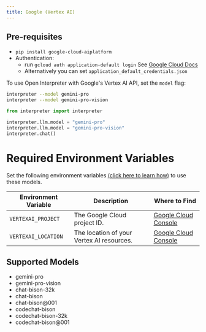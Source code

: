 ```yaml
---
title: Google (Vertex AI)
---
```


## Pre-requisites
* `pip install google-cloud-aiplatform`
* Authentication: 
    * run `gcloud auth application-default login` See [Google Cloud Docs](https://cloud.google.com/docs/authentication/external/set-up-adc)
    * Alternatively you can set `application_default_credentials.json`

To use Open Interpreter with Google's Vertex AI API, set the `model` flag:

<CodeGroup>

```bash Terminal
interpreter --model gemini-pro
interpreter --model gemini-pro-vision
```

```python Python
from interpreter import interpreter

interpreter.llm.model = "gemini-pro"
interpreter.llm.model = "gemini-pro-vision"
interpreter.chat()
```

</CodeGroup>

# Required Environment Variables

Set the following environment variables [(click here to learn how)](https://chat.openai.com/share/1062cdd8-62a1-4aa8-8ec9-eca45645971a) to use these models.

Environment Variable  | Description  | Where to Find  |
--------------------- | ------------ | -------------- |
`VERTEXAI_PROJECT`       | The Google Cloud project ID. | [Google Cloud Console](https://console.cloud.google.com/vertex-ai) |
`VERTEXAI_LOCATION`      | The location of your Vertex AI resources. | [Google Cloud Console](https://console.cloud.google.com/vertex-ai) |

## Supported Models

- gemini-pro
- gemini-pro-vision
- chat-bison-32k
- chat-bison
- chat-bison@001
- codechat-bison
- codechat-bison-32k
- codechat-bison@001